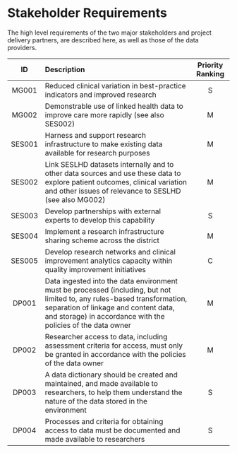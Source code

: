 [MindGardens]: https://www.mindgardens.org.au/
[Black Dog]: https://www.blackdoginstitute.org.au/
[Neura]: https://www.neura.edu.au/
[SESLHD]: https://www.seslhd.health.nsw.gov.au/
[SESLHD Research]: https://www.seslhd.health.nsw.gov.au/services-clinics/directory/research
[UNSW]: https://www.unsw.edu.au/
[CESPHN]: https://www.cesphn.org.au/

# Stakeholder Requirements

The high level requirements of the two major stakeholders and project delivery partners, are described here, as well as those of the data providers.

|   ID   | Description                                                                                                                                                                                                                      | Priority Ranking |
| :----: | :------------------------------------------------------------------------------------------------------------------------------------------------------------------------------------------------------------------------------- | :--------------: |
| MG001  | Reduced clinical variation in best-practice indicators and improved research                                                                                                                                                     |        S         |
| MG002  | Demonstrable use of linked health data to improve care more rapidly (see also SES002)                                                                                                                                            |        M         |
| SES001 | Harness and support research infrastructure to make existing data available for research purposes                                                                                                                                |        M         |
| SES002 | Link SESLHD datasets internally and to other data sources and use these data to explore patient outcomes, clinical variation and other issues of relevance to SESLHD (see also MG002)                                            |        M         |
| SES003 | Develop partnerships with external experts to develop this capability                                                                                                                                                            |        S         |
| SES004 | Implement a research infrastructure sharing scheme across the district                                                                                                                                                           |        M         |
| SES005 | Develop research networks and clinical improvement analytics capacity within quality improvement initiatives                                                                                                                     |        C         |
| DP001  | Data ingested into the data environment must be processed (including, but not limited to, any rules-based transformation, separation of linkage and content data, and storage) in accordance with the policies of the data owner |        M         |
| DP002  | Researcher access to data, including assessment criteria for access, must only be granted in accordance with the policies of the data owner                                                                                      |        M         |
| DP003  | A data dictionary should be created and maintained, and made available to researchers, to help them understand the nature of the data stored in the environment                                                                  |        S         |
| DP004  | Processes and criteria for obtaining access to data must be documented and made available to researchers                                                                                                                         |        S         |
